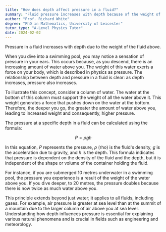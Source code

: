 ```yaml
---
title: "How does depth affect pressure in a fluid?"
summary: "Fluid pressure increases with depth because of the weight of the fluid above, demonstrating how gravitational force affects pressure in liquids."
author: "Prof. Richard White"
degree: "PhD in Mathematics, University of Leicester"
tutor_type: "A-Level Physics Tutor"
date: 2024-02-02
---
```


Pressure in a fluid increases with depth due to the weight of the fluid above.

When you dive into a swimming pool, you may notice a sensation of pressure in your ears. This occurs because, as you descend, there is an increasing amount of water above you. The weight of this water exerts a force on your body, which is described in physics as pressure. The relationship between depth and pressure in a fluid is clear: as depth increases, pressure also increases.

To illustrate this concept, consider a column of water. The water at the bottom of this column must support the weight of all the water above it. This weight generates a force that pushes down on the water at the bottom. Therefore, the deeper you go, the greater the amount of water above you, leading to increased weight and consequently, higher pressure.

The pressure at a specific depth in a fluid can be calculated using the formula:

$$ 
P = \rho gh 
$$

In this equation, $P$ represents the pressure, $\rho$ (rho) is the fluid's density, $g$ is the acceleration due to gravity, and $h$ is the depth. This formula indicates that pressure is dependent on the density of the fluid and the depth, but it is independent of the shape or volume of the container holding the fluid.

For instance, if you are submerged $10$ metres underwater in a swimming pool, the pressure you experience is a result of the weight of the water above you. If you dive deeper, to $20$ metres, the pressure doubles because there is now twice as much water above you.

This principle extends beyond just water; it applies to all fluids, including gases. For example, air pressure is greater at sea level than at the summit of a mountain due to the larger column of air above you at sea level. Understanding how depth influences pressure is essential for explaining various natural phenomena and is crucial in fields such as engineering and meteorology.
    